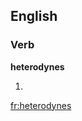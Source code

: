 ==English==

===Verb===
'''heterodynes'''

# {{third-person singular of|[[heterodyne]]}}

[[fr:heterodynes]]
